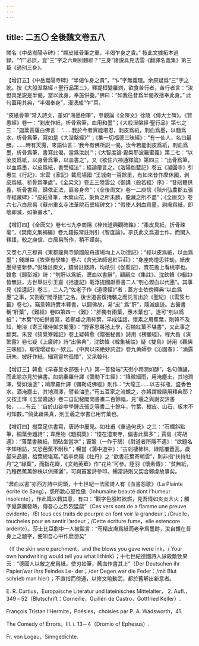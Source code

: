 ```yaml
---
---
---
```

title: 二五〇 全後魏文卷五八
---




闕名《中岳嵩陽寺碑》：“顯皮紙骨筆之重，半偈乍身之貴。” 按此文據拓本過録，“乍”必誤，豈“三”字之六朝别體耶？“三身”諸説具見法雲《翻譯名義集》第三篇《通别三身》。

【增訂五】《中岳嵩陽寺碑》“半偈乍身之貴”，“乍”字無義理。余原疑爲“三”字之訛。按《大般湼槃經〃聖行品第三》，釋提桓變羅剎，欲食苦行者，苦行者言：“汝但具足説是半偈，當以此身，奉施供養。”佛曰：“如我往昔爲半偈故捨奉此身。” 此句蓋用其典，“半偈奉身”，漫漶成“乍”耳。

“皮紙骨筆”常入詩文，差如“海墨樹筆”，參觀論《全陳文》徐陵《傅大士碑》。《賢愚經》卷一：“剥皮作紙，析骨爲筆，血用和墨”；《大般湼槃經·聖行品》第七之三：“迦葉菩薩白佛言： ‘……我於今者實能堪忍，剥皮爲紙，刺血爲墨，以髓爲水，析骨爲筆，寫如是《大湼槃經》’”；《集一切福德三昧經》：“有一仙人，名曰最勝。……時有天魔，來語仙言：‘我今有佛所説一偈，汝今若能剥皮爲紙，刺血爲墨，析骨爲筆，書寫此偈，當爲汝説’”；《大智度論·毘梨耶波羅蜜義》第二七：“以汝皮爲紙，以身骨爲筆，以血書之”，又《欲住六神通釋論》第四三：“出骨爲筆，以血爲墨，以皮爲紙，書受經法”；經論屢言之。《洛陽伽藍記》卷五《凝圓寺》引惠生《行記》、宋雲《家記》載烏場國 “王城南一百餘里，有如來昔作摩休國，剥皮爲紙、析骨爲筆處”。《全梁文》卷五三陸雲公《御講〈般若經〉序》：“昔剜體供養，析骨書寫，歸依正法，匪吝身命”；《全後周文》卷一二庾信《陝州弘農郡五張寺經藏碑》：“皮紙骨筆，木葉山花，象負之所未勝，龍藏之所不盡”；《全唐文》卷六七八白居易《蘇州重玄寺法華院石壁經碑文》：“假使人刺血爲墨，剥膚爲紙，即壞即滅，如筆畫水”，

【增訂四】《全唐文》卷七七九李商隱《梓州道興觀碑銘》：“柔皮具紙，折骨疎毫”，《樊南文集補編》卷九錢振常註則引《智度論》。李氏此文爲道士作，而闌入釋語，較之庾信、白居易所作，稍不謹矣。

又卷七八三穆員《東都龍興寺鎮國般舟道場均上人功德記》：“經以皮爲紙，以血爲墨”；錢謙益《牧齋有學集》卷六《含光法師過紅豆莊》：“身座肉燈思往劫，紙皮墨骨誓新參。”倪璠註庾文，錢曾註錢詩，均祇引《伽藍記》，賣花擔上看桃李也。韓愈《歸彭城》詩：“刳肝以爲紙，瀝血以書辭”，顧嗣立《集註》、沈欽韓《補註》皆無註，方世舉註引王嘉《拾遺記》載浮提國獻善書二人“刳心瀝血以代墨”。其事見《拾遺記》卷三，二人乃“佐老子作《道德經》”者；蓋方士依傍釋典“以血爲墨”之事，又割截“閻浮提”之名，後世道書復掩襲之而託言出於《聖紀》（《雲笈七籤》卷七）。竊意韓詩實本釋書，以闢佛故，易“皮” 爲“肝”，隱滅痕迹。古醫書稱“肝葉”，《難經》卷四第四一《難》：“肝獨有兩葉，應木葉也”，遂可“刳以爲紙”；“木葉”代紙供書寫，若鄭虔之用柿葉，早成佳話，懷素之用蕉葉，則韓不及知，鮑溶《寄王璠侍御求蜀箋》：“野客思將池上學，石楠紅葉不堪書”，又此事之翻案。朱翌《猗覺寮雜記》卷上疑韓愈《贈張秘書》詩用《楞嚴經》，程大昌《演繁露》卷七疑《上廣帥》詩“出佛典”，沈欽韓《韓集補註》疑《雙鳥》詩用《觀佛三昧經》，聊復增疑似一欵云。《中興以來絶妙詞選》卷九黄師參《沁園春》：“滴露研朱，披肝作紙，細寫靈均孤憤”，又承韓句。

【增訂三】韓愈《早春呈水部張十八》第一首發端“天街小雨潤如酥”，名句傳誦，而此喻亦見於佛書。如姚秦羅什譯《彌勒下生經》：“降微細雨，用淹塵土，其地潤澤，譬如油塗”；鳩摩羅什譯《彌勒成佛經》則作：“大龍王……以吉祥瓶，盛香色水，洒淹塵土，其地潤澤，譬若油塗。”苟五百家之流覩之，亦將謂韓隱用釋典耶？又按王惲《玉堂嘉話》卷二自記秘閣閲書畫二百餘幅，見“羲之與謝安評書帖，……有云：‘自於山谷中學鍾氏張芝等書二十餘年，竹葉、樹皮、山石、板木不可知數。’”倘此蹟果真，則王羲之學書已用竹葉也。

【增訂四】樹葉足供書寫，唐詩中屢見。如杜甫《重過何氏》之三：“石欄斜點筆，桐葉坐題詩”；韋應物《題桐葉》：“憶在澧東寺，偏書此葉多”；賈島《寄胡遇》：“落葉書勝紙，閒砧坐當牀”；竇鞏（一作于鵠）《尉道者所隱不遇》：“欲題名字知相訪，又恐芭蕉不耐秋”；暢當《蒲中道中》：“古剎棲柿林，緑陰覆蒼瓦。歲晏來品題，拾葉總堪寫。”若李商隱《牡丹》之 “欲書花葉寄朝雲”，則非指“扶持牡丹”之“緑葉”，而指花瓣，《文苑英華》作“花片”可參。陸羽《懷素傳》：“貧無紙，乃種芭蕉萬餘株以供揮灑”，可與竇鞏詩參印。暢當詩則又契合鄭虔故事矣。

“瀝血以書”亦西方詩中詞頭，十七世紀一法國詩人有《血書怨歌》（La Plainte écrite de Sang），怨所歡心堅性傲（Inhumaine beauté dont l’humeur insolente），作此篇以轉其意，有曰：“觀字色殷紅欲燃，見吾情如炎炎大火；觸字覺蒸騰發熱，傳吾心之烈烈猛燄”（Ces vers sont de a flamme une preuve évidente，/Et tous ces traits de pourpre en font voir la grandeur；/Cruelle， toucheles pour en sentir l’ardeur；/Cette écriture fume，elle estencore ardente）。莎士比亞劇中一人被毆言：“苟精皮膚爲紙而老拳爲墨跡，汝自覩在吾身上之題字，便知吾心中作麽想矣”

（If the skin were parchment，and the blows you gave were ink，/ Your own handwriting would tell you what I think）；十七世紀德國詩人詠殺敵致果云：“德國人以敵之皮爲紙，使刃如筆，蘸血作書其上”（Der Deutschen ihr Papier/war ihrs Feindes Le- der；/der Degen war die Feder：/mit Blut schrieb man hier）；不直指而傍通，以修文喻動武，都於舊解出新意者。

E. R. Curtius，Europaïsche Literatur und lateinisches Mittelalter， 2. Aufl.， 349－52（Blutschrift：Corneille，Guillén de Castro，Gottfried Keller）.

François Tristan l’Hermite，Poésies，choisies par P. A. Wadsworth，41.

The Comedy of Errors，III. i. 13－4（Dromio of Ephesus）.

Fr. von Logau，Sinngedichte.